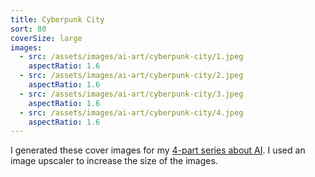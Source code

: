 ```yaml
---
title: Cyberpunk City
sort: 80
coverSize: large
images:
  - src: /assets/images/ai-art/cyberpunk-city/1.jpeg
    aspectRatio: 1.6
  - src: /assets/images/ai-art/cyberpunk-city/2.jpeg
    aspectRatio: 1.6
  - src: /assets/images/ai-art/cyberpunk-city/3.jpeg
    aspectRatio: 1.6
  - src: /assets/images/ai-art/cyberpunk-city/4.jpeg
    aspectRatio: 1.6
---
```


I generated these cover images for my [4-part series about AI](/artificial-intelligence-1-introduction/). I used an image upscaler to increase the size of the images.
